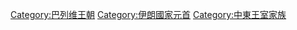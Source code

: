 [[Category:巴列维王朝|Category:巴列维王朝]]
[[Category:伊朗國家元首|Category:伊朗國家元首]]
[[Category:中東王室家族|Category:中東王室家族]]